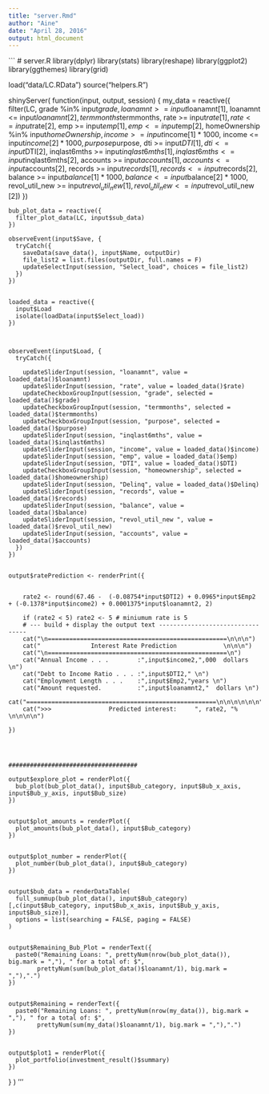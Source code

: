 ---
title: "server.Rmd"
author: "Aine"
date: "April 28, 2016"
output: html_document
---

```
# server.R
library(dplyr)
library(stats)
library(reshape)
library(ggplot2)
library(ggthemes)
library(grid)

load("data/LC.RData")
source("helpers.R")

shinyServer(
  function(input, output, session) {
    my_data = reactive({
      filter(LC, 
             grade %in% input$grade,
             loanamnt >= input$loanamnt[1],
             loanamnt <= input$loanamnt[2],
             termmonths %in% input$termmonths,
             rate >= input$rate[1],
             rate <= input$rate[2],
             emp >= input$emp[1],
             emp <= input$emp[2],
             homeOwnership %in% input$homeOwnership,
             income >= input$income[1] * 1000,
             income <= input$income[2] * 1000,
             purpose %in% input$purpose,
             dti >= input$DTI[1],
             dti <= input$DTI[2],
             inqlast6mths >= input$inqlast6mths[1],
             inqlast6mths <= input$inqlast6mths[2],
             accounts >= input$accounts[1],
             accounts <= input$accounts[2],
             records >= input$records[1],
             records <= input$records[2],
             balance >= input$balance[1] * 1000,
             balance <= input$balance[2] * 1000,
             revol_util_new  >= input$revol_util_new [1],
             revol_util_new  <= input$revol_util_new [2])
    })
    
    

    
    bub_plot_data = reactive({
      filter_plot_data(LC, input$sub_data)
    })
    
    observeEvent(input$Save, {
      tryCatch({
        saveData(save_data(), input$Name, outputDir)
        file_list2 = list.files(outputDir, full.names = F)
        updateSelectInput(session, "Select_load", choices = file_list2)
      })
    })
    
    
    loaded_data = reactive({
      input$Load
      isolate(loadData(input$Select_load))
    })
    
    
    
    observeEvent(input$Load, {
      tryCatch({

        updateSliderInput(session, "loanamnt", value = loaded_data()$loanamnt)
        updateSliderInput(session, "rate", value = loaded_data()$rate)
        updateCheckboxGroupInput(session, "grade", selected = loaded_data()$grade)
        updateCheckboxGroupInput(session, "termmonths", selected = loaded_data()$termmonths)
        updateCheckboxGroupInput(session, "purpose", selected = loaded_data()$purpose)
        updateSliderInput(session, "inqlast6mths", value = loaded_data()$inqlast6mths)
        updateSliderInput(session, "income", value = loaded_data()$income)
        updateSliderInput(session, "emp", value = loaded_data()$emp)
        updateSliderInput(session, "DTI", value = loaded_data()$DTI)
        updateCheckboxGroupInput(session, "homeownership", selected = loaded_data()$homeownership)
        updateSliderInput(session, "Delinq", value = loaded_data()$Delinq)
        updateSliderInput(session, "records", value = loaded_data()$records)
        updateSliderInput(session, "balance", value = loaded_data()$balance)
        updateSliderInput(session, "revol_util_new ", value = loaded_data()$revol_util_new)
        updateSliderInput(session, "accounts", value = loaded_data()$accounts)
      })
    })
    
 
    output$ratePrediction <- renderPrint({
      
        
        rate2 <- round(67.46 -  (-0.08754*input$DTI2) + 0.0965*input$Emp2 + (-0.1378*input$income2) + 0.0001375*input$loanamnt2, 2)
        
        if (rate2 < 5) rate2 <- 5 # miniumum rate is 5
        # --- build + display the output text ---------------------------------
        cat("\n==================================================\n\n\n")
        cat("              Interest Rate Prediction             \n\n\n")
        cat("\n==================================================\n")
        cat("Annual Income . . .        :",input$income2,",000  dollars \n")
        cat("Debt to Income Ratio . . . :",input$DTI2," \n")
        cat("Employment Length . . .    :",input$Emp2,"years \n")
        cat("Amount requested.          :",input$loanamnt2,"  dollars \n")
        cat("=====================================================\n\n\n\n\n\n")
        cat(">>>                Predicted interest:     ", rate2, "% \n\n\n\n")
      
    })
    

    
    
    ####################################
 
    output$explore_plot = renderPlot({
      bub_plot(bub_plot_data(), input$Bub_category, input$Bub_x_axis, input$Bub_y_axis, input$Bub_size)
    })
    
    
    output$plot_amounts = renderPlot({
      plot_amounts(bub_plot_data(), input$Bub_category)
    })
    
    
    output$plot_number = renderPlot({
      plot_number(bub_plot_data(), input$Bub_category)
    })
    
    
    output$bub_data = renderDataTable(
      full_summup(bub_plot_data(), input$Bub_category)[,c(input$Bub_category, input$Bub_x_axis, input$Bub_y_axis, input$Bub_size)],
      options = list(searching = FALSE, paging = FALSE)
    )
    
    
    output$Remaining_Bub_Plot = renderText({ 
      paste0("Remaining Loans: ", prettyNum(nrow(bub_plot_data()), big.mark = ","), " for a total of: $", 
            prettyNum(sum(bub_plot_data()$loanamnt/1), big.mark = ","),".") 
    })
    
    
    output$Remaining = renderText({ 
      paste0("Remaining Loans: ", prettyNum(nrow(my_data()), big.mark = ","), " for a total of: $", 
            prettyNum(sum(my_data()$loanamnt/1), big.mark = ","),".") 
    })
    
    
    output$plot1 = renderPlot({
      plot_portfolio(investment_result()$summary)
    })    

    
  }
)
'''